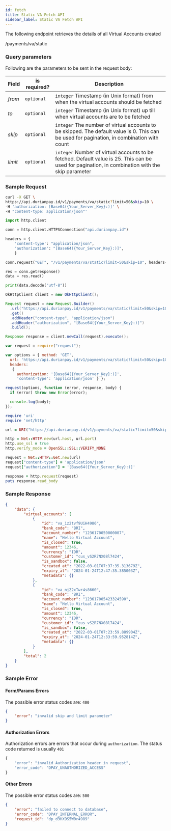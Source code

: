 ```yaml
---
id: fetch
title: Static VA Fetch API
sidebar_label: Static VA Fetch API
---
```


<div class = 'right-component'></div>

<div class = 'left-side'>



The following endpoint retrieves the details of all Virtual Accounts created
<url get=""><div class="ib">/payments/va/static</div></url>

</div>

<div class = 'full-side'>

<div class = 'left-side'>


### Query parameters

Following are the parameters to be sent in the request body:

| Field             | is required? | Description      |
| :---------------- | --------------- | --------------------------------------------- |
| *from*          | `optional`  | `integer` Timestamp (in Unix format) from when the virtual accounts should be fetched |
| *to*          | `optional`  | `integer` Timestamp (in Unix format) up till when virtual accounts are to be fetched |
| *skip*          | `optional`  | `integer` The number of virtual accounts to be skipped. The default value is 0. This can be used for pagination, in combination with count |
| *limit*          | `optional`  | `integer` Number of virtual accounts to be fetched. Default value is 25. This can be used for pagination, in combination with the skip parameter |

</div>

<div class = 'right-code'>

### Sample Request

<MultiCodeBlock>

```bash
curl -X GET \
https://api.durianpay.id/v1/payments/va/static?limit=50&skip=10 \
-H 'authorization: [Base64({Your_Server_Key}:)]' \
-H "content-type: application/json"'
```

```python
import http.client

conn = http.client.HTTPSConnection("api.durianpay.id")

headers = {
    'content-type': "application/json",
    'authorization': "[Base64({Your_Server_Key}:)]",
    }

conn.request("GET", "/v1/payments/va/static?limit=50&skip=10", headers=headers)

res = conn.getresponse()
data = res.read()

print(data.decode("utf-8"))
```

```java
OkHttpClient client = new OkHttpClient();

Request request = new Request.Builder()
  .url("https://api.durianpay.id/v1/payments/va/static?limit=50&skip=10")
  .get()
  .addHeader("content-type", "application/json")
  .addHeader("authorization", "[Base64({Your_Server_Key}:)]")
  .build();

Response response = client.newCall(request).execute();
```

```js
var request = require("request");

var options = { method: 'GET',
  url: 'https://api.durianpay.id/v1/payments/va/static?limit=50&skip=10',
  headers: 
   { 
     authorization: '[Base64({Your_Server_Key}:)]',
     'content-type': 'application/json' } };

request(options, function (error, response, body) {
  if (error) throw new Error(error);

  console.log(body);
});

```

```ruby
require 'uri'
require 'net/http'

url = URI("https://api.durianpay.id/v1/payments/va/static?limit=50&skip=10")

http = Net::HTTP.new(url.host, url.port)
http.use_ssl = true
http.verify_mode = OpenSSL::SSL::VERIFY_NONE

request = Net::HTTP::Get.new(url)
request["content-type"] = 'application/json'
request["authorization"] = '[Base64({Your_Server_Key}:)]'

response = http.request(request)
puts response.read_body
```

</MultiCodeBlock>

### Sample Response

```json
{
    "data": {
        "virtual_accounts": [
            {
                "id": "va_iz2tvf9UiH4986",
                "bank_code": "BRI",
                "account_number": "1236170050000007",
                "name": "Hello Virtual Account",
                "is_closed": true,
                "amount": 12346,
                "currency": "IDR",
                "customer_id": "cus_vS2R7NX08l7424",
                "is_sandbox": false,
                "created_at": "2022-03-01T07:37:35.313679Z",
                "expiry_at": "2024-01-24T12:47:35.385003Z",
                "metadata": {}
            },
            {
                "id": "va_njZ2xTwr4s8660",
                "bank_code": "BRI",
                "account_number": "123617005423324590",
                "name": "Hello Virtual Account",
                "is_closed": true,
                "amount": 12346,
                "currency": "IDR",
                "customer_id": "cus_vS2R7NX08l7424",
                "is_sandbox": false,
                "created_at": "2022-03-01T07:23:59.889904Z",
                "expiry_at": "2024-01-24T12:33:59.952814Z",
                "metadata": {}
            }
        ],
        "total": 2
    }
}
```

### Sample Error

#### Form/Params Errors

The possible error status codes are: `400`

```json
{
    "error": "invalid skip and limit parameter"
}
```

#### Authorization Errors

Authorization errors are errors that occur during `authorization`. The status code returned is usually `401`

```js
{
    "error": "invalid Authorization header in request",
    "error_code": "DPAY_UNAUTHORIZED_ACCESS"
}
```

#### Other Errors

The possible error status codes are: `500`

```json
{
    "error": "failed to connect to database",
    "error_code": "DPAY_INTERNAL_ERROR",
    "request_id": "dp_d3HX9S5W0r4989"
}
```

</div>

</div>